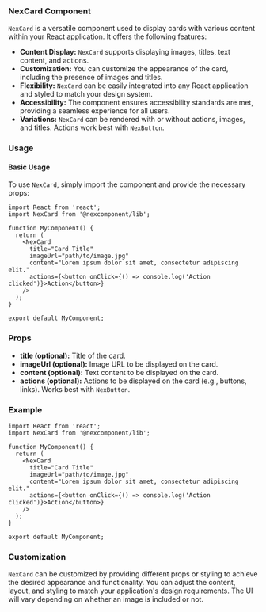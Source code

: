 ### NexCard Component

`NexCard` is a versatile component used to display cards with various content within your React application. It offers the following features:

* **Content Display:** `NexCard` supports displaying images, titles, text content, and actions.
* **Customization:** You can customize the appearance of the card, including the presence of images and titles.
* **Flexibility:** `NexCard` can be easily integrated into any React application and styled to match your design system.
* **Accessibility:** The component ensures accessibility standards are met, providing a seamless experience for all users.
* **Variations:** `NexCard` can be rendered with or without actions, images, and titles. Actions work best with `NexButton`.

### Usage

#### Basic Usage

To use `NexCard`, simply import the component and provide the necessary props:

```tsx
import React from 'react';
import NexCard from '@nexcomponent/lib';

function MyComponent() {
  return (
    <NexCard
      title="Card Title"
      imageUrl="path/to/image.jpg"
      content="Lorem ipsum dolor sit amet, consectetur adipiscing elit."
      actions={<button onClick={() => console.log('Action clicked')}>Action</button>}
    />
  );
}

export default MyComponent;
```

### Props

* **title (optional):** Title of the card.
* **imageUrl (optional):** Image URL to be displayed on the card.
* **content (optional):** Text content to be displayed on the card.
* **actions (optional):** Actions to be displayed on the card (e.g., buttons, links). Works best with `NexButton`.

### Example

```tsx
import React from 'react';
import NexCard from '@nexcomponent/lib';

function MyComponent() {
  return (
    <NexCard
      title="Card Title"
      imageUrl="path/to/image.jpg"
      content="Lorem ipsum dolor sit amet, consectetur adipiscing elit."
      actions={<button onClick={() => console.log('Action clicked')}>Action</button>}
    />
  );
}

export default MyComponent;
```

### Customization

`NexCard` can be customized by providing different props or styling to achieve the desired appearance and functionality. You can adjust the content, layout, and styling to match your application's design requirements. The UI will vary depending on whether an image is included or not.
